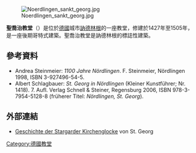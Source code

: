 [[File:Noerdlingen_sankt_georg.jpg|thumb]]

'''聖喬治教堂'''（{{lang-de|St. Georg}}）是位於[[德國|德國]]城市[[訥德林根|訥德林根]]的一座教堂，修建於1427年至1505年，是一座後期哥特式建築。聖喬治教堂是訥德林根的標誌性建築。

== 參考資料 ==
* Andrea Steinmeier: ''1100 Jahre Nördlingen''. F. Steinmeier, Nördlingen 1998, ISBN 3-927496-54-5. 
* Albert Schlagbauer: ''St. Georg in Nördlingen'' (Kleiner Kunstführer; Nr. 1418). 7. Aufl. Verlag Schnell & Steiner, Regensburg 2006, ISBN 978-3-7954-5128-8 (früherer Titel: ''Nördlingen, St. Georg'').

==外部連結==
{{Commonscat|St. Georg (Nördlingen)|聖喬治教堂 (訥德林根)}}
* [http://www.heimatkreis-stargard.de/Kirchen%20Glocke/glocke.htm Geschichte der Stargarder Kirchenglocke] von St. Georg

{{coord|display=title}}
{{normdaten}}

[[Category:德國教堂|Category:德國教堂]]
{{church-stub}}